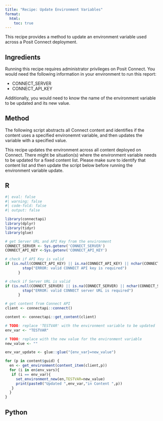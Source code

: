 ```yaml
---
title: "Recipe: Update Environment Variables"
format:
  html:
    toc: true
---
```


This recipe provides a method to update an environment variable used across a Posit Connect deployment.

## Ingredients

Running this recipe requires administrator privileges on Posit Connect.
You would need the following information in your environment to run this report:

- CONNECT_SERVER
- CONNECT_API_KEY

Additionally, you would need to know the name of the environment variable to be updated and its new value.

## Method

The following script abstracts all Connect content and identifies if the content uses a specified environemnt variable, and then updates the variable with a specified value.

::: {.callout-warning}
This recipe updates the environment across all content deployed on Connect. There might be situation(s) where the environment variable needs to be updated for a fixed content list. Please make sure to identify that content list and then update the script below before running the environment variable update.
:::


::: {.panel-tabset}

## R

```r
#| eval: false
#| warning: false
#| code-fold: false
#| output: false

library(connectapi)
library(dplyr)
library(tidyr)
library(glue)

# get Server URL and API Key from the environment
CONNECT_SERVER <- Sys.getenv('CONNECT_SERVER')
CONNECT_API_KEY <-Sys.getenv('CONNECT_API_KEY')

# check if API Key is valid
if (is.null(CONNECT_API_KEY) || is.na(CONNECT_API_KEY) || nchar(CONNECT_API_KEY) == 0) {
        stop("ERROR: valid CONNECT API key is required")
      }

# check if Server URL is valid
if (is.null(CONNECT_SERVER) || is.na(CONNECT_SERVER) || nchar(CONNECT_SERVER) == 0) {
        stop("ERROR: valid CONNECT server URL is required")
      }

# get content from Connect API
client <- connectapi::connect()

content <- connectapi::get_content(client)

# TODO: replace 'TESTVAR' with the environment variable to be updated
env_var <- "TESTVAR"

# TODO: replace with the new value for the environment variable
new_value <- ""

env_var_update <- glue::glue("{env_var}=new_value")

for (p in content$guid) {
  en <- get_environment(content_item(client,p))
  for (i in en$env_vars){
   if (i == env_var){
     set_environment_new(en,TESTVAR=new_value)
     print(paste0("Updated ",env_var,"in Content ",p))
   }
  }
}

```

## Python

```python

```

:::